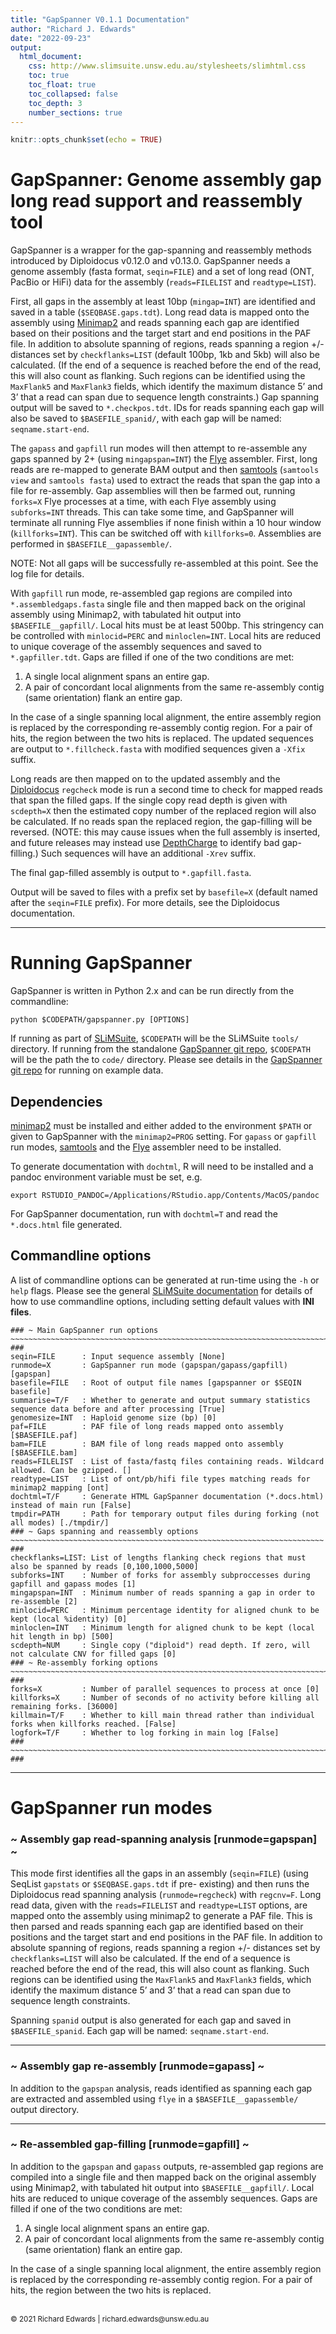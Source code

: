 ```yaml
---
title: "GapSpanner V0.1.1 Documentation"
author: "Richard J. Edwards"
date: "2022-09-23"
output:
  html_document:
    css: http://www.slimsuite.unsw.edu.au/stylesheets/slimhtml.css
    toc: true
    toc_float: true
    toc_collapsed: false
    toc_depth: 3
    number_sections: true
---
```



```r
knitr::opts_chunk$set(echo = TRUE)
```


<a name="Top" />


# GapSpanner: Genome assembly gap long read support and reassembly tool

GapSpanner is a wrapper for the gap-spanning and reassembly methods introduced by Diploidocus v0.12.0 and v0.13.0.
GapSpanner needs a genome assembly (fasta format, `seqin=FILE`) and a set of long read (ONT, PacBio or HiFi) data
for the assembly (`reads=FILELIST` and `readtype=LIST`).

First, all gaps in the assembly at least 10bp (`mingap=INT`) are identified and saved in a table
(`$SEQBASE.gaps.tdt`). Long read data is mapped onto the assembly using [Minimap2](https://github.com/lh3/minimap2)
and reads spanning each gap are identified based on their positions and the target start and end positions in the PAF
file. In addition to absolute spanning of regions, reads spanning a region +/- distances set by `checkflanks=LIST`
(default 100bp, 1kb and 5kb) will also be calculated. (If the end of a sequence is reached before the end of the read,
this will also count as flanking. Such regions can be identified using the `MaxFlank5` and `MaxFlank3` fields, which
identify the maximum distance 5' and 3' that a read can span due to sequence length constraints.) Gap spanning output
will be saved to `*.checkpos.tdt`. IDs for reads spanning each gap will also be saved to `$BASEFILE_spanid/`, with
each gap will be named: `seqname.start-end`.

The `gapass` and `gapfill` run modes will then attempt to re-assemble any gaps spanned by 2+ (using `mingapspan=INT`)
the [Flye](https://github.com/fenderglass/Flye) assembler. First, long reads are re-mapped to generate BAM output and
then [samtools](http://www.htslib.org/) (`samtools view` and `samtools fasta`) used to extract the reads that span
the gap into a file for re-assembly. Gap assemblies will then be farmed out, running `forks=X`
Flye processes at a time, with each Flye assembly using `subforks=INT` threads. This can take some time, and
GapSpanner will terminate all running Flye assemblies if none finish within a 10 hour window (`killforks=INT`). This
can be switched off with `killforks=0`. Assemblies are performed in `$BASEFILE__gapassemble/`.

NOTE: Not all gaps will be successfully re-assembled at this point. See the log file for details.

With `gapfill` run mode, re-assembled gap regions are compiled into `*.assembledgaps.fasta` single file and then
mapped back on the original assembly using Minimap2, with tabulated hit output into `$BASEFILE__gapfill/`. Local hits
must be at least 500bp. This stringency can be controlled with `minlocid=PERC` and `minloclen=INT`. Local hits
are reduced to unique coverage of the assembly sequences and saved to `*.gapfiller.tdt`. Gaps are filled if one of
the two conditions are met:

1. A single local alignment spans an entire gap.
2. A pair of concordant local alignments from the same re-assembly contig (same orientation) flank an entire gap.

In the case of a single spanning local alignment, the entire assembly region is replaced by the corresponding
re-assembly contig region. For a pair of hits, the region between the two hits is replaced. The updated sequences are
output to `*.fillcheck.fasta` with modified sequences given a `-Xfix` suffix.

Long reads are then mapped on to the updated assembly and the [Diploidocus](https://github.com/slimsuite/diploidocus)
`regcheck` mode is run a second time to check for mapped reads that span the filled gaps. If the single copy read
depth is given with `scdepth=X` then the estimated copy number of the replaced region will also be calculated.
If no reads span the replaced region, the gap-filling will be reversed. (NOTE: this may cause issues when the full
assembly is inserted, and future releases may instead use [DepthCharge](https://github.com/slimsuite/depthcharge) to
identify bad gap-filling.) Such sequences will have an additional `-Xrev` suffix.

The final gap-filled assembly is output to `*.gapfill.fasta`.

Output will be saved to files with a prefix set by `basefile=X` (default named after the `seqin=FILE` prefix).
For more details, see the Diploidocus documentation.

---

# Running GapSpanner

GapSpanner is written in Python 2.x and can be run directly from the commandline:

    python $CODEPATH/gapspanner.py [OPTIONS]

If running as part of [SLiMSuite](http://slimsuite.blogspot.com/), `$CODEPATH` will be the SLiMSuite `tools/`
directory. If running from the standalone [GapSpanner git repo](https://github.com/slimsuite/gapspanner), `$CODEPATH`
will be the path the to `code/` directory. Please see details in the [GapSpanner git repo](https://github.com/slimsuite/gapspanner)
for running on example data.

## Dependencies

[minimap2](https://github.com/lh3/minimap2) must be installed and either added to the environment `$PATH` or given to
GapSpanner with the `minimap2=PROG` setting. For `gapass` or `gapfill` run modes, [samtools](http://www.htslib.org/)
and the [Flye](https://github.com/fenderglass/Flye) assembler need to be installed.

To generate documentation with `dochtml`, R will need to be installed and a pandoc environment variable must be set, e.g.

    export RSTUDIO_PANDOC=/Applications/RStudio.app/Contents/MacOS/pandoc

For GapSpanner documentation, run with `dochtml=T` and read the `*.docs.html` file generated.

## Commandline options

A list of commandline options can be generated at run-time using the `-h` or `help` flags. Please see the general
[SLiMSuite documentation](http://slimsuite.blogspot.com/2013/08/command-line-options.html) for details of how to
use commandline options, including setting default values with **INI files**.

```
### ~ Main GapSpanner run options ~~~~~~~~~~~~~~~~~~~~~~~~~~~~~~~~~~~~~~~~~~~~~~~~~~~~~~~~~~~~~~~~~~~~~~~~~~~~~~ ###
seqin=FILE      : Input sequence assembly [None]
runmode=X       : GapSpanner run mode (gapspan/gapass/gapfill) [gapspan]
basefile=FILE   : Root of output file names [gapspanner or $SEQIN basefile]
summarise=T/F   : Whether to generate and output summary statistics sequence data before and after processing [True]
genomesize=INT  : Haploid genome size (bp) [0]
paf=FILE        : PAF file of long reads mapped onto assembly [$BASEFILE.paf]
bam=FILE        : BAM file of long reads mapped onto assembly [$BASEFILE.bam]
reads=FILELIST  : List of fasta/fastq files containing reads. Wildcard allowed. Can be gzipped. []
readtype=LIST   : List of ont/pb/hifi file types matching reads for minimap2 mapping [ont]
dochtml=T/F     : Generate HTML GapSpanner documentation (*.docs.html) instead of main run [False]
tmpdir=PATH     : Path for temporary output files during forking (not all modes) [./tmpdir/]
### ~ Gaps spanning and reassembly options ~~~~~~~~~~~~~~~~~~~~~~~~~~~~~~~~~~~~~~~~~~~~~~~~~~~~~~~~~~~~~~~~~~~~~~ ###
checkflanks=LIST: List of lengths flanking check regions that must also be spanned by reads [0,100,1000,5000]
subforks=INT    : Number of forks for assembly subproccesses during gapfill and gapass modes [1]
mingapspan=INT  : Minimum number of reads spanning a gap in order to re-assemble [2]
minlocid=PERC   : Minimum percentage identity for aligned chunk to be kept (local %identity) [0]
minloclen=INT   : Minimum length for aligned chunk to be kept (local hit length in bp) [500]
scdepth=NUM     : Single copy ("diploid") read depth. If zero, will not calculate CNV for filled gaps [0]
### ~ Re-assembly forking options ~~~~~~~~~~~~~~~~~~~~~~~~~~~~~~~~~~~~~~~~~~~~~~~~~~~~~~~~~~~~~~~~~~~~~~~~~~~~~~~ ###
forks=X         : Number of parallel sequences to process at once [0]
killforks=X     : Number of seconds of no activity before killing all remaining forks. [36000]
killmain=T/F    : Whether to kill main thread rather than individual forks when killforks reached. [False]
logfork=T/F     : Whether to log forking in main log [False]
### ~~~~~~~~~~~~~~~~~~~~~~~~~~~~~~~~~~~~~~~~~~~~~~~~~~~~~~~~~~~~~~~~~~~~~~~~~~~~~~~~~~~~~~~~~~~~~~~~~~~~~~~~~~~~~ ###
```

---

# GapSpanner run modes

### ~ Assembly gap read-spanning analysis [runmode=gapspan] ~ ###

This mode first identifies all the gaps in an assembly (`seqin=FILE`) (using SeqList `gapstats` or `$SEQBASE.gaps.tdt` if pre-
existing) and then runs the Diploidocus read spanning analysis (`runmode=regcheck`) with `regcnv=F`. Long read data, given
with the `reads=FILELIST` and `readtype=LIST` options, are mapped onto the assembly using minimap2 to generate a PAF file.
This is then parsed and reads spanning each gap are identified based on their positions and the target start and end positions in the PAF file.
In addition to absolute spanning of regions, reads spanning a region +/- distances set by `checkflanks=LIST` will also be calculated. If the end of a
sequence is reached before the end of the read, this will also count as flanking. Such regions can be identified
using the `MaxFlank5` and `MaxFlank3` fields, which identify the maximum distance 5' and 3' that a read can span
due to sequence length constraints.

Spanning `spanid` output is also generated for each gap and saved in `$BASEFILE_spanid`. Each gap will be named:
`seqname.start-end`.

---

### ~ Assembly gap re-assembly [runmode=gapass] ~ ###

In addition to the `gapspan` analysis, reads identified as spanning each gap are extracted and assembled using `flye`
in a `$BASEFILE__gapassemble/` output directory.

---

### ~ Re-assembled gap-filling [runmode=gapfill] ~ ###

In addition to the `gapspan` and `gapass` outputs, re-assembled gap regions are compiled into a single file and then
mapped back on the original assembly using Minimap2, with tabulated hit output into `$BASEFILE__gapfill/`. Local hits
are reduced to unique coverage of the assembly sequences. Gaps are filled if one of the two conditions are met:

1. A single local alignment spans an entire gap.
2. A pair of concordant local alignments from the same re-assembly contig (same orientation) flank an entire gap.

In the case of a single spanning local alignment, the entire assembly region is replaced by the corresponding
re-assembly contig region. For a pair of hits, the region between the two hits is replaced.



<br>
<small>&copy; 2021 Richard Edwards | richard.edwards@unsw.edu.au</small>
